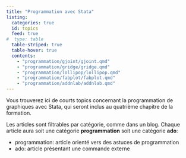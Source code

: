 ```yaml
---
title: "Programmation avec Stata"
listing:
  categories: true
  id: topics
  feed: true
#  type: table
  table-striped: true
  table-hover: true
  contents:
    - "programmation/gjoint/gjoint.qmd"
    - "programmation/gridge/gridge.qmd"
    - "programmation/lollipop/lollipop.qmd" 
    - "programmation/fabplot/fabplot.qmd" 
    - "programmation/addnlab/addnlab.qmd"          
---
```


Vous trouverez ici de courts topics concernant la programmation de graphiques avec Stata, qui seront inclus au quatrième chapitre de la formation.   

Les articles sont filtrables par catégorie, comme dans un blog.  Chaque article aura soit une catégorie **programmation** soit une catégorie **ado**:   


- programmation: article orienté vers des astuces de programmation 
- ado: article présentant une commande externe

<br><br>

::: {#topics}
:::



